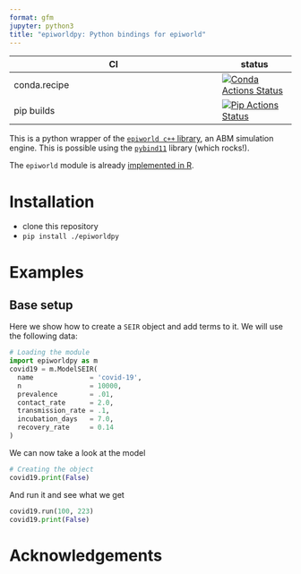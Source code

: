 ```yaml
---
format: gfm
jupyter: python3
title: "epiworldpy: Python bindings for epiworld"
---
```



|      CI              | status |
|----------------------|--------|
| conda.recipe         | [![Conda Actions Status][actions-conda-badge]][actions-conda-link] |
| pip builds           | [![Pip Actions Status][actions-pip-badge]][actions-pip-link] |

This is a python wrapper of the [`epiworld c++` library][epiworld-git], an ABM
simulation engine. This is possible using the
[`pybind11`][] library (which rocks!).

[`pybind11`]: https://pybind11.readthedocs.io/en/stable/

The `epiworld` module is already
[implemented in R](https://github.com/UofUEpiBio/epiworldR){target="_blank"}.


[epiworld-git]: https://github.com/UofUEpiBio/epiworld
[gitter-badge]:            https://badges.gitter.im/pybind/Lobby.svg
[gitter-link]:             https://gitter.im/pybind/Lobby
[actions-badge]:           https://github.com/UofUEpiBio/epiworldpy/workflows/Tests/badge.svg
[actions-conda-link]:      https://github.com/UofUEpiBio/epiworldpy/actions?query=workflow%3AConda
[actions-conda-badge]:     https://github.com/UofUEpiBio/epiworldpy/actions/workflows/conda.yml/badge.svg
[actions-pip-link]:        https://github.com/UofUEpiBio/epiworldpy/actions?query=workflow%3APip
[actions-pip-badge]:       https://github.com/UofUEpiBio/epiworldpy/actions/workflows/pip.yml/badge.svg
[actions-wheels-link]:     https://github.com/UofUEpiBio/epiworldpy/actions?query=workflow%3AWheels
[actions-wheels-badge]:    https://github.com/UofUEpiBio/epiworldpy/workflows/Wheels/badge.svg

# Installation


- clone this repository
- `pip install ./epiworldpy`


# Examples 

## Base setup

Here we show how to create a `SEIR` object and add terms to it. We will use the following data:

```python
# Loading the module
import epiworldpy as m
covid19 = m.ModelSEIR(
  name              = 'covid-19',
  n                 = 10000,
  prevalence        = .01,
  contact_rate      = 2.0,
  transmission_rate = .1,
  incubation_days   = 7.0,
  recovery_rate     = 0.14
)

```

We can now take a look at the model

```python
# Creating the object
covid19.print(False)
```

And run it and see what we get

```python
covid19.run(100, 223)
covid19.print(False)
```

[`cibuildwheel`]:          https://cibuildwheel.readthedocs.io


# Acknowledgements

